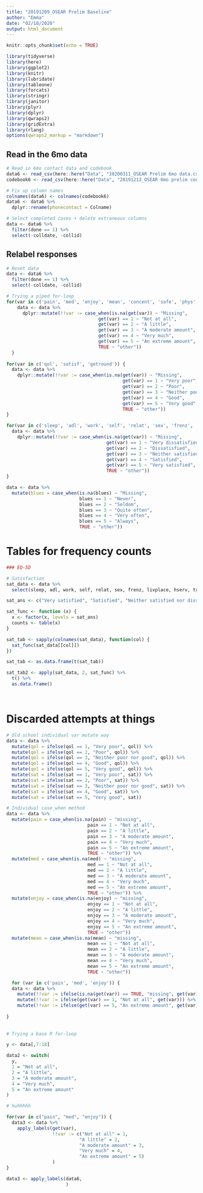 ---
title: "20191209_OSEAR Prelim Baseline"
author: "Emma"
date: "02/18/2020"
output: html_document
---

```{r setup, include=FALSE}
knitr::opts_chunk$set(echo = TRUE)
```

```{r packages, include=FALSE}
library(tidyverse)
library(here)
library(ggplot2)
library(knitr)
library(lubridate)
library(tableone)
library(forcats)
library(stringr)
library(janitor)
library(plyr)
library(dplyr)
library(qwraps2)
library(gridExtra)
library(rlang)
options(qwraps2_markup = "markdown")
```

## Read in the 6mo data
```{r reading_data, results="hide"}

# Read in 6mo contact data and codebook 
data6 <- read_csv(here::here("Data", "20200311_OSEAR Prelim 6mo data.csv"))
codebook6 <- read_csv(here::here("Data", "20191213_OSEAR 6mo prelim codebook.csv"))

# Fix up column names
colnames(data6) <- colnames(codebook6)
data6 <- data6 %>% 
  dplyr::rename(phonecontact = Colname)

# Select completed cases + delete extraneous columns 
data <- data6 %>% 
  filter(done == 1) %>% 
  select(-colldate, -collid)

```

## Relabel responses 
```{r relabel}

# Reset data 
data <- data6 %>% 
  filter(done == 1) %>% 
  select(-colldate, -collid)

# Trying a piped for-loop 
for(var in c('pain', 'med', 'enjoy', 'mean', 'concent', 'safe', 'phys', 'energ', 'appear', 'mon', 'avail', 'leis')) {
    data <- data %>% 
      dplyr::mutate(!!var := case_when(is.na(get(var)) ~ "Missing", 
                                  get(var) == 1 ~ "Not at all", 
                                  get(var) == 2 ~ "A little", 
                                  get(var) == 3 ~ "A moderate amount", 
                                  get(var) == 4 ~ "Very much", 
                                  get(var) == 5 ~ "An extreme amount", 
                                  TRUE ~ "other"))
  }
  
for(var in c('qol', 'satisf', 'getround')) {
  data <- data %>% 
    dplyr::mutate(!!var := case_when(is.na(get(var)) ~ "Missing", 
                                           get(var) == 1 ~ "Very poor", 
                                           get(var) == 2 ~ "Poor", 
                                           get(var) == 3 ~ "Neither poor nor good", 
                                           get(var) == 4 ~ "Good", 
                                           get(var) == 5 ~ "Very good", 
                                           TRUE ~ "other"))
}

for(var in c('sleep', 'adl', 'work', 'self', 'relat', 'sex', 'frenz', 'livplace', 'hserv', 'transport')) {
  data <- data %>% 
    dplyr::mutate(!!var := case_when(is.na(get(var)) ~ "Missing", 
                                     get(var) == 1 ~ "Very dissatisfied", 
                                     get(var) == 2 ~ "Dissatisfied", 
                                     get(var) == 3 ~ "Neither satisfied nor dissatisfied", 
                                     get(var) == 4 ~ "Satisfied", 
                                     get(var) == 5 ~ "Very satisfied", 
                                     TRUE ~ "other"))
}

data <- data %>% 
  mutate(blues = case_when(is.na(blues) ~ "Missing", 
                           blues == 1 ~ "Never", 
                           blues == 2 ~ "Seldom", 
                           blues == 3 ~ "Quite often", 
                           blues == 4 ~ "Very often", 
                           blues == 5 ~ "Always", 
                           TRUE ~ "other"))


```

# Tables for frequency counts 
```{r freq_count_tables}

### EQ-5D

# Satisfaction 
sat_data <- data %>% 
  select(sleep, adl, work, self, relat, sex, frenz, livplace, hserv, transport)

sat_ans <- c("Very satisfied", "Satisfied", "Neither satisfied nor dissatisfied", "Dissatisfied", "Very dissatisfied", "Missing", "other") 

sat_func <- function (x) {
  x <- factor(x, levels = sat_ans) 
  counts <- table(x) 
}

sat_tab <- sapply(colnames(sat_data), function(col) {
  sat_func(sat_data[[col]])
})

sat_tab <- as.data.frame(t(sat_tab))

sat_tab2 <- apply(sat_data, 2, sat_func) %>% 
  t() %>% 
  as.data.frame()




```








# Discarded attempts at things 
```{r discards, include = FALSE}

# Old school individual var mutate way 
data <- data %>% 
  mutate(qol = ifelse(qol == 1, "Very poor", qol)) %>% 
  mutate(qol = ifelse(qol == 2, "Poor", qol)) %>% 
  mutate(qol = ifelse(qol == 3, "Neither poor nor good", qol)) %>% 
  mutate(qol = ifelse(qol == 4, "Good", qol)) %>% 
  mutate(qol = ifelse(qol == 5, "Very good", qol)) %>% 
  mutate(sat = ifelse(sat == 1, "Very poor", sat)) %>% 
  mutate(sat = ifelse(sat == 2, "Poor", sat)) %>% 
  mutate(sat = ifelse(sat == 3, "Neither poor nor good", sat)) %>% 
  mutate(sat = ifelse(sat == 4, "Good", sat)) %>% 
  mutate(sat = ifelse(sat == 5, "Very good", sat)) 

# Individual case_when method
data <- data %>% 
  mutate(pain = case_when(is.na(pain) ~ "missing", 
                              pain == 1 ~ "Not at all", 
                              pain == 2 ~ "A little", 
                              pain == 3 ~ "A moderate amount", 
                              pain == 4 ~ "Very much", 
                              pain == 5 ~ "An extreme amount", 
                              TRUE ~ "other")) %>% 
  mutate(med = case_when(is.na(med) ~ "missing", 
                              med == 1 ~ "Not at all", 
                              med == 2 ~ "A little", 
                              med == 3 ~ "A moderate amount", 
                              med == 4 ~ "Very much", 
                              med == 5 ~ "An extreme amount", 
                              TRUE ~ "other")) %>% 
  mutate(enjoy = case_when(is.na(enjoy) ~ "missing", 
                              enjoy == 1 ~ "Not at all", 
                              enjoy == 2 ~ "A little", 
                              enjoy == 3 ~ "A moderate amount", 
                              enjoy == 4 ~ "Very much", 
                              enjoy == 5 ~ "An extreme amount", 
                              TRUE ~ "other"))
  mutate(mean = case_when(is.na(mean) ~ "missing", 
                              mean == 1 ~ "Not at all", 
                              mean == 2 ~ "A little", 
                              mean == 3 ~ "A moderate amount", 
                              mean == 4 ~ "Very much", 
                              mean == 5 ~ "An extreme amount", 
                              TRUE ~ "other"))

  for (var in c('pain', 'med', 'enjoy')) {
  data <- data %>% 
    mutate(!!var := ifelse(is.na(get(var)) == TRUE, "missing", get(var))) %>%
    mutate(!!var := ifelse(get(var) == 1, "Not at all", get(var))) %>% 
    mutate(!!var := ifelse(get(var) == 5, "An extreme amount", get(var)))
  
}
  
  
# Trying a base R for-loop 

y <- data[,7:18]

data2 <- switch(
  y, 
  1 = "Not at all", 
  2 = "A little", 
  3 = "A moderate amount", 
  4 = "Very much", 
  5 = "An extreme amount"
)

# huhhhhh 

for(var in c("pain", "med", "enjoy")) {
  data3 <- data %>% 
    apply_labels(get(var), 
                 !!var := c("Not at all" = 1, 
                           "A little" = 2, 
                           "A moderate amount" = 3, 
                           "Very much" = 4, 
                           "An extreme amount" = 5)
                 )
}

data3 <- apply_labels(data6, 
                      )


```








